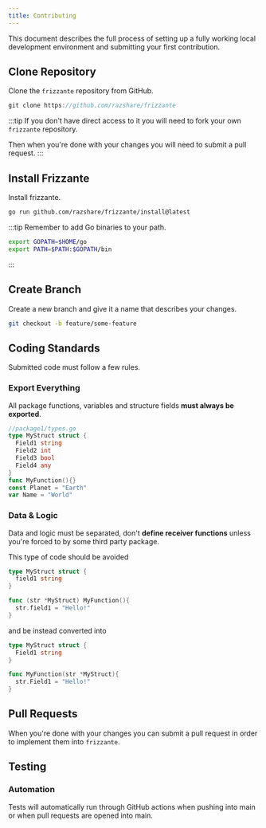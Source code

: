 ```yaml
---
title: Contributing
---
```



This document describes the full process of setting up a fully working local development environment and submitting your first contribution.

## Clone Repository

Clone the `frizzante` repository from GitHub.

```go
git clone https://github.com/razshare/frizzante
```

:::tip
If you don't have direct access to it you will need to fork your own `frizzante` repository.

Then when you're done with your changes you will need to submit a pull request.
:::

## Install Frizzante

Install frizzante.

```sh
go run github.com/razshare/frizzante/install@latest
```

:::tip
Remember to add Go binaries to your path.

```sh
export GOPATH=$HOME/go
export PATH=$PATH:$GOPATH/bin
```
:::

## Create Branch

Create a new branch and give it a name that describes your changes.

```sh
git checkout -b feature/some-feature
```

## Coding Standards

Submitted code must follow a few rules.


### Export Everything

All package functions, variables and structure fields **must always be exported**.

```go
//package1/types.go
type MyStruct struct {
  Field1 string
  Field2 int
  Field3 bool
  Field4 any
}
func MyFunction(){}
const Planet = "Earth"
var Name = "World"
```

### Data & Logic

Data and logic must be separated, don't **define receiver functions** unless you're forced
to by some third party package.

This type of code should be avoided

```go
type MyStruct struct {
  field1 string
}

func (str *MyStruct) MyFunction(){
  str.field1 = "Hello!"
}
```

and be instead converted into

```go
type MyStruct struct {
  Field1 string
}

func MyFunction(str *MyStruct){
  str.Field1 = "Hello!"
}
```

## Pull Requests

When you're done with your changes you can submit a pull request in order to implement them into `frizzante`.

## Testing

### Automation

Tests will automatically run through GitHub actions when pushing into main or when pull requests are opened into main.
